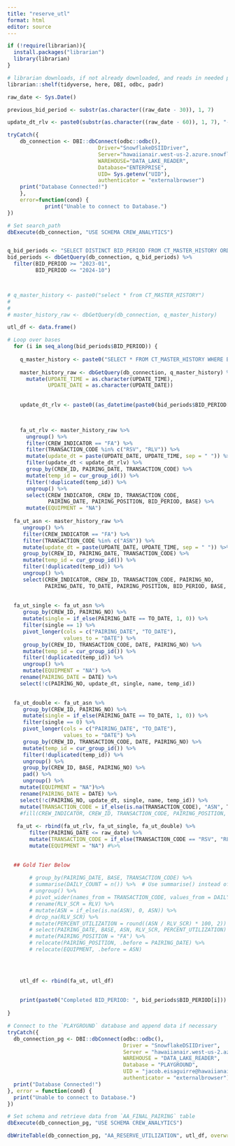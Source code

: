 ```yaml
---
title: "reserve_utl"
format: html
editor: source
---
```


```r
if (!require(librarian)){
  install.packages("librarian")
  library(librarian)
}

# librarian downloads, if not already downloaded, and reads in needed packages
librarian::shelf(tidyverse, here, DBI, odbc, padr)

```

```r
raw_date <- Sys.Date()

previous_bid_period <- substr(as.character((raw_date - 30)), 1, 7)

update_dt_rlv <- paste0(substr(as.character((raw_date - 60)), 1, 7), "-25 00:00:00")

```


```r
tryCatch({
    db_connection <- DBI::dbConnect(odbc::odbc(),
                             Driver="SnowflakeDSIIDriver",
                             Server="hawaiianair.west-us-2.azure.snowflakecomputing.com",
                             WAREHOUSE="DATA_LAKE_READER",
                             Database="ENTERPRISE",
                             UID= Sys.getenv("UID"), 
                             authenticator = "externalbrowser")
    print("Database Connected!")
    },
    error=function(cond) {
            print("Unable to connect to Database.")
})

# Set search_path
dbExecute(db_connection, "USE SCHEMA CREW_ANALYTICS")


q_bid_periods <- "SELECT DISTINCT BID_PERIOD FROM CT_MASTER_HISTORY ORDER BY BID_PERIOD DESC;"
bid_periods <- dbGetQuery(db_connection, q_bid_periods) %>% 
  filter(BID_PERIOD >= "2023-01",
         BID_PERIOD <= "2024-10")



# q_master_history <- paste0("select * from CT_MASTER_HISTORY")
# 
# 
# master_history_raw <- dbGetQuery(db_connection, q_master_history)

```

```r

utl_df <- data.frame()

# Loop over bases
  for (i in seq_along(bid_periods$BID_PERIOD)) { 
    
    q_master_history <- paste0("SELECT * FROM CT_MASTER_HISTORY WHERE BID_PERIOD = '", bid_periods$BID_PERIOD[i], "';")
    
    master_history_raw <- dbGetQuery(db_connection, q_master_history) %>%
      mutate(UPDATE_TIME = as.character(UPDATE_TIME),
             UPDATE_DATE = as.character(UPDATE_DATE))
    
    
    update_dt_rlv <- paste0((as_datetime(paste0(bid_periods$BID_PERIOD[i], "-24 00:00:00")) - months(1)), " 00:00:00") 

    

    fa_ut_rlv <- master_history_raw %>% 
      ungroup() %>% 
      filter(CREW_INDICATOR == "FA") %>% 
      filter(TRANSACTION_CODE %in% c("RSV", "RLV")) %>%
      mutate(update_dt = paste(UPDATE_DATE, UPDATE_TIME, sep = " ")) %>%
      filter(update_dt < update_dt_rlv) %>%
      group_by(CREW_ID, PAIRING_DATE, TRANSACTION_CODE) %>%
      mutate(temp_id = cur_group_id()) %>%
      filter(!duplicated(temp_id)) %>%
      ungroup() %>% 
      select(CREW_INDICATOR, CREW_ID, TRANSACTION_CODE,
             PAIRING_DATE, PAIRING_POSITION, BID_PERIOD, BASE) %>% 
      mutate(EQUIPMENT = "NA")
    
  fa_ut_asn <- master_history_raw %>% 
     ungroup() %>% 
     filter(CREW_INDICATOR == "FA") %>% 
     filter(TRANSACTION_CODE %in% c("ASN")) %>% 
     mutate(update_dt = paste(UPDATE_DATE, UPDATE_TIME, sep = " ")) %>%
     group_by(CREW_ID, PAIRING_DATE, TRANSACTION_CODE) %>%
     mutate(temp_id = cur_group_id()) %>%
     filter(!duplicated(temp_id)) %>%
     ungroup() %>% 
     select(CREW_INDICATOR, CREW_ID, TRANSACTION_CODE, PAIRING_NO,
            PAIRING_DATE, TO_DATE, PAIRING_POSITION, BID_PERIOD, BASE, update_dt)
  
  
  fa_ut_single <- fa_ut_asn %>% 
     group_by(CREW_ID, PAIRING_NO) %>% 
     mutate(single = if_else(PAIRING_DATE == TO_DATE, 1, 0)) %>% 
     filter(single == 1) %>% 
     pivot_longer(cols = c("PAIRING_DATE", "TO_DATE"),
                  values_to = "DATE") %>% 
     group_by(CREW_ID, TRANSACTION_CODE, DATE, PAIRING_NO) %>% 
     mutate(temp_id = cur_group_id()) %>% 
     filter(!duplicated(temp_id)) %>%
     ungroup() %>% 
     mutate(EQUIPMENT = "NA") %>% 
    rename(PAIRING_DATE = DATE) %>% 
    select(!c(PAIRING_NO, update_dt, single, name, temp_id))

  
  fa_ut_double <- fa_ut_asn %>% 
     group_by(CREW_ID, PAIRING_NO) %>% 
     mutate(single = if_else(PAIRING_DATE == TO_DATE, 1, 0)) %>% 
     filter(single == 0) %>% 
     pivot_longer(cols = c("PAIRING_DATE", "TO_DATE"),
                  values_to = "DATE") %>% 
     group_by(CREW_ID, TRANSACTION_CODE, DATE, PAIRING_NO) %>% 
     mutate(temp_id = cur_group_id()) %>% 
     filter(!duplicated(temp_id)) %>%
     ungroup() %>% 
     group_by(CREW_ID, BASE, PAIRING_NO) %>% 
     pad() %>% 
     ungroup() %>% 
    mutate(EQUIPMENT = "NA")%>% 
    rename(PAIRING_DATE = DATE) %>% 
    select(!c(PAIRING_NO, update_dt, single, name, temp_id)) %>%
    mutate(TRANSACTION_CODE = if_else(is.na(TRANSACTION_CODE), "ASN", TRANSACTION_CODE))
    #fill(CREW_INDICATOR, CREW_ID, TRANSACTION_CODE, PAIRING_POSITION, BID_PERIOD, BASE, .direction = "down")
  
   fa_ut <- rbind(fa_ut_rlv, fa_ut_single, fa_ut_double) %>% 
       filter(PAIRING_DATE <= raw_date) %>% 
       mutate(TRANSACTION_CODE = if_else(TRANSACTION_CODE == "RSV", "RLV", TRANSACTION_CODE)) %>% 
       mutate(EQUIPMENT = "NA") #%>% 

       
  ## Gold Tier Below
  
       # group_by(PAIRING_DATE, BASE, TRANSACTION_CODE) %>% 
       # summarise(DAILY_COUNT = n()) %>%  # Use summarise() instead of mutate() to avoid repeated counts
       # ungroup() %>%
       # pivot_wider(names_from = TRANSACTION_CODE, values_from = DAILY_COUNT) %>%
       # rename(RLV_SCR = RLV) %>% 
       # mutate(ASN = if_else(is.na(ASN), 0, ASN)) %>% 
       # drop_na(RLV_SCR) %>% 
       # mutate(PERCENT_UTILIZATION = round((ASN / RLV_SCR) * 100, 2)) %>% 
       # select(PAIRING_DATE, BASE, ASN, RLV_SCR, PERCENT_UTILIZATION) %>% 
       # mutate(PAIRING_POSITION = "FA") %>% 
       # relocate(PAIRING_POSITION, .before = PAIRING_DATE) %>% 
       # relocate(EQUIPMENT, .before = ASN)



    
    utl_df <- rbind(fa_ut, utl_df)
    
    
    print(paste0("Completed BID_PERIOD: ", bid_periods$BID_PERIOD[i]))
    
}

```


```r

# Connect to the `PLAYGROUND` database and append data if necessary
tryCatch({
  db_connection_pg <- DBI::dbConnect(odbc::odbc(),
                                     Driver = "SnowflakeDSIIDriver",
                                     Server = "hawaiianair.west-us-2.azure.snowflakecomputing.com",
                                     WAREHOUSE = "DATA_LAKE_READER",
                                     Database = "PLAYGROUND",
                                     UID = "jacob.eisaguirre@hawaiianair.com",
                                     authenticator = "externalbrowser")
  print("Database Connected!")
}, error = function(cond) {
  print("Unable to connect to Database.")
})

# Set schema and retrieve data from `AA_FINAL_PAIRING` table
dbExecute(db_connection_pg, "USE SCHEMA CREW_ANALYTICS")

dbWriteTable(db_connection_pg, "AA_RESERVE_UTILIZATION", utl_df, overwrite=T)

```


